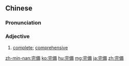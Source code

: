 {{also|完备}}
==Chinese==
{{zh-forms|s=完备}}

===Pronunciation===
{{zh-pron
|m=wánbèi
|c=jyun4 bei6
|mn=oân-pī
|ma=Zh-wánbèi.ogg
|cat=a
}}

===Adjective===
{{zh-adj}}

# [[complete]]; [[comprehensive]]

{{zh-cat|Intermediate}}

[[zh-min-nan:完備]]
[[ko:完備]]
[[hu:完備]]
[[mg:完備]]
[[ja:完備]]
[[zh:完備]]